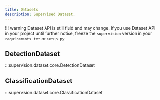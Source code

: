 ```yaml
---
title: Datasets
description: Supervised Dataset.
---
```


!!! warning
    Dataset API is still fluid and may change. If you use Dataset API in your project until further notice, freeze the
    `supervision` version in your `requirements.txt` or `setup.py`.

<div className="md-typeset">
  <h2>DetectionDataset</h2>
</div>

:::supervision.dataset.core.DetectionDataset

<div className="md-typeset">
  <h2>ClassificationDataset</h2>
</div>

:::supervision.dataset.core.ClassificationDataset
